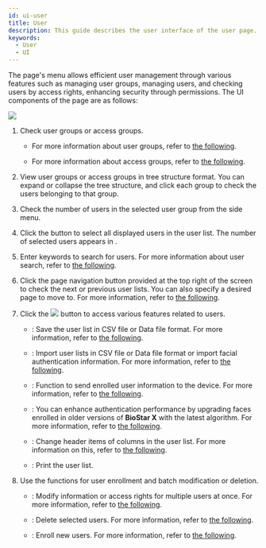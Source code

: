 ```yaml
---
id: ui-user
title: User
description: This guide describes the user interface of the user page.
keywords:
  - User
  - UI
---
```


The <Cmd sid='shell.header.user' /> page's <Cmd sid='team.sidebar.user' /> menu allows efficient user management through various features such as managing user groups, managing users, and checking users by access rights, enhancing security through permissions. The UI components of the <Cmd sid='shell.header.user' /> page are as follows:

<Image src='/img/biostarx-ui-user.png' className='none' />

<Calloutlists>

1. Check user groups or access groups.

   * For more information about user groups, refer to [the following](user-group-manage).

   * For more information about access groups, refer to [the following](view-user-by-access).

2. View user groups or access groups in tree structure format. You can expand or collapse the tree structure, and click each group to check the users belonging to that group.

3. Check the number of users in the selected user group from the side menu.

4. Click the <Cmd sid='common.selectAll' /> button to select all displayed users in the user list. The number of selected users appears in <Cmd sid='team.user.selected' />.

5. Enter keywords to search for users. For more information about user search, refer to [the following](view-users#user-search).

6. Click the page navigation button provided at the top right of the screen to check the next or previous user lists. You can also specify a desired page to move to. For more information, refer to [the following](view-users#select-view-options).

7. Click the <Image src='/img/menus/ico-more-white.svg' ico alone /> button to access various features related to users.

   * <Cmd sid='team.menu.export.title' />: Save the user list in CSV file or Data file format. For more information, refer to [the following](export-import-user-info).

   * <Cmd sid='team.menu.import.title' />: Import user lists in CSV file or Data file format or import facial authentication information. For more information, refer to [the following](export-import-user-info).

   * <Cmd sid='team.menu.transferToDevice' />: Function to send enrolled user information to the device. For more information, refer to [the following](transfer-user-info-to-device).

   * <Cmd sid='team.menu.faceMigration' />: You can enhance authentication performance by upgrading faces enrolled in older versions of **BioStar X** with the latest algorithm. For more information, refer to [the following](migration-face).

   * <Cmd sid='team.menu.columnLayout' />: Change header items of columns in the user list. For more information on this, refer to [the following](view-users#user-list-column-settings).

   * <Cmd sid='team.menu.print' />: Print the user list.

8. Use the functions for user enrollment and batch modification or deletion.

   * <Cmd sid='common.batchEdit' />: Modify information or access rights for multiple users at once. For more information, refer to [the following](edit-user#user-information-collective-modification).

   * <Cmd sid='common.delete' />: Delete selected users. For more information, refer to [the following](delete-user).

   * <Cmd sid='team.user.newUser' />: Enroll new users. For more information, refer to [the following](add-user).

</Calloutlists>
